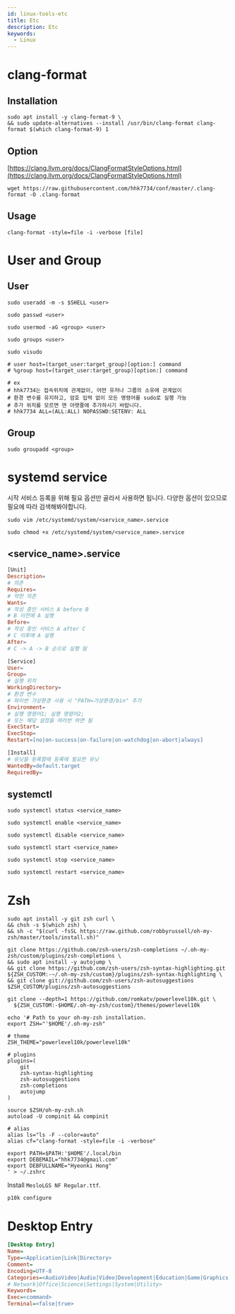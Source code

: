 ```yaml
---
id: linux-tools-etc
title: Etc
description: Etc
keywords:
  - Linux
---
```


# clang-format

## Installation

```shell
sudo apt install -y clang-format-9 \
&& sudo update-alternatives --install /usr/bin/clang-format clang-format $(which clang-format-9) 1
```

## Option

[https://clang.llvm.org/docs/ClangFormatStyleOptions.html](https://clang.llvm.org/docs/ClangFormatStyleOptions.html)

```shell
wget https://raw.githubusercontent.com/hhk7734/conf/master/.clang-format -O .clang-format
```

## Usage

```shell
clang-format -style=file -i -verbose [file]
```

# User and Group

## User

```shell
sudo useradd -m -s $SHELL <user>
```

```shell
sudo passwd <user>
```

```shell
sudo usermod -aG <group> <user>
```

```shell
sudo groups <user>
```

```shell
sudo visudo
```

```shell
# user host=(target_user:target_group)[option:] command
# %group host=(target_user:target_group)[option:] command

# ex
# hhk7734는 접속위치에 관계없이, 어떤 유저나 그룹의 소유에 관계없이
# 환경 변수를 유지하고, 암호 입력 없이 모든 명령어를 sudo로 실행 가능
# 추가 위치를 모르면 맨 아랫줄에 추가하시기 바랍니다.
# hhk7734 ALL=(ALL:ALL) NOPASSWD:SETENV: ALL
```

## Group

```shell
sudo groupadd <group>
```

# systemd service

시작 서비스 등록을 위해 필요 옵션만 골라서 사용하면 됩니다. 다양한 옵션이 있으므로 필요에 따라 검색해봐야합니다.

```shell
sudo vim /etc/systemd/system/<service_name>.service
```

```shell
sudo chmod +x /etc/systemd/system/<service_name>.service
```

## <service_name\>.service

```makefile
[Unit]
Description=
# 의존
Requires=
# 약한 의존
Wants=
# 작성 중인 서비스 A before B
# B 이전에 A 실행
Before=
# 작성 중인 서비스 A after C
# C 이후에 A 실행
After=
# C -> A -> B 순으로 실행 됨

[Service]
User=
Group=
# 실행 위치
WorkingDirectory=
# 환경 변수
# 파이썬 가상환경 사용 시 "PATH=가상환경/bin" 추가
Environment=
# 실행 명령어1; 실행 명령어2;
# 또는 해당 설정을 여러번 하면 됨
ExecStart=
ExecStop=
Restart=[no|on-success|on-failure|on-watchdog|on-abort|always]

[Install]
# 유닛을 등록할때 등록에 필요한 유닛
WantedBy=default.target
RequiredBy=
```

## systemctl

```shell
sudo systemctl status <service_name>
```

```shell
sudo systemctl enable <service_name>
```

```shell
sudo systemctl disable <service_name>
```

```shell
sudo systemctl start <service_name>
```

```shell
sudo systemctl stop <service_name>
```

```shell
sudo systemctl restart <service_name>
```

# Zsh

```shell
sudo apt install -y git zsh curl \
&& chsh -s $(which zsh) \
&& sh -c "$(curl -fsSL https://raw.github.com/robbyrussell/oh-my-zsh/master/tools/install.sh)"
```

```shell
git clone https://github.com/zsh-users/zsh-completions ~/.oh-my-zsh/custom/plugins/zsh-completions \
&& sudo apt install -y autojump \
&& git clone https://github.com/zsh-users/zsh-syntax-highlighting.git ${ZSH_CUSTOM:-~/.oh-my-zsh/custom}/plugins/zsh-syntax-highlighting \
&& git clone git://github.com/zsh-users/zsh-autosuggestions $ZSH_CUSTOM/plugins/zsh-autosuggestions
```

```shell
git clone --depth=1 https://github.com/romkatv/powerlevel10k.git \
  ${ZSH_CUSTOM:-$HOME/.oh-my-zsh/custom}/themes/powerlevel10k
```

```shell
echo '# Path to your oh-my-zsh installation.
export ZSH="'$HOME'/.oh-my-zsh"

# theme
ZSH_THEME="powerlevel10k/powerlevel10k"

# plugins
plugins=(
    git
    zsh-syntax-highlighting
    zsh-autosuggestions
    zsh-completions
    autojump
)

source $ZSH/oh-my-zsh.sh
autoload -U compinit && compinit

# alias
alias ls="ls -F --color=auto"
alias cf="clang-format -style=file -i -verbose"

export PATH=$PATH:'$HOME'/.local/bin
export DEBEMAIL="hhk7734@gmail.com"
export DEBFULLNAME="Hyeonki Hong"
' > ~/.zshrc
```

Install `MesloLGS NF Regular.ttf`.

```shell
p10k configure
```

# Desktop Entry

```ini title="example.desktop"
[Desktop Entry]
Name=
Type=<Application|Link|Directory>
Comment=
Encoding=UTF-8
Categories=<AudioVideo|Audio|Video|Development|Education|Game|Graphics|...
# Network|Office|Science|Settings|System|Utility>
Keywords=
Exec=<command>
Terminal=<false|true>
```
